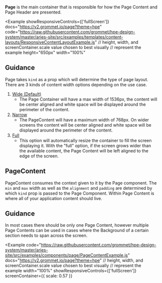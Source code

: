 
**Page** is the main container that is responsible for how the Page Content and Page Header are 
presented. 

<Example 
  showResponsiveControls={['fullScreen']}
  docs="https://v2.grommet.io/page?theme=hpe"
  code="https://raw.githubusercontent.com/grommet/hpe-design-system/master/aries-site/src/examples/templates/content-layouts/ResponsiveContentLayoutExample.js"
  // height, width, and screenContainer.scale value chosen to best visually 
  // represent the example
  height="650px"
  width="100%"
>
  <PageExample />
</Example>

## Guidance
Page takes `kind` as a prop which will determine the type of page layout. 
There are 3 kinds of content width options depending on the use case. 
1. [Wide (Default)](https://design-system.hpe.design/templates/page-layouts#wide-default)
   - The Page Container will have a max width of 1536px, the content will be center aligned and white space will be displayed around the perimeter of the content.
2. [Narrow](https://design-system.hpe.design/templates/page-layouts#narrow) 
   - The PageContent will have a maximum width of 768px. On wider screens the content will be center aligned and white space will be displayed around the perimeter of the content.
3. [Full](https://design-system.hpe.design/templates/page-layouts#full)
   - This option will automatically resize the container to fill the screen displaying it. With the "full" option, if the screen grows wider than the available content, the Page Content will be left aligned to the edge of the screen.


## PageContent 
PageContent consumes the context given to it by the Page component. 
The `min` and `max` width as well as the `alignment` and `padding` are determined by which `kind` prop is passed to the Page Component. 
Within Page Content is where all of your application content should live.

## Guidance
In most cases there should be only one Page Content, however multiple Page Contents can be 
used in cases where the Background of a certain section needs to span across the screen. 

<Example
  code="https://raw.githubusercontent.com/grommet/hpe-design-system/master/aries-site/src/examples/components/page/PageContentExample.js"
  docs="https://v2.grommet.io/page?theme=hpe"
  // height, width, and screenContainer.scale value chosen to best visually 
  // represent the example
  width="100%" 
  showResponsiveControls={['fullScreen']}
  screenContainer={{ scale: 0.57 }}
>
  <PageContentExample />
</Example>


